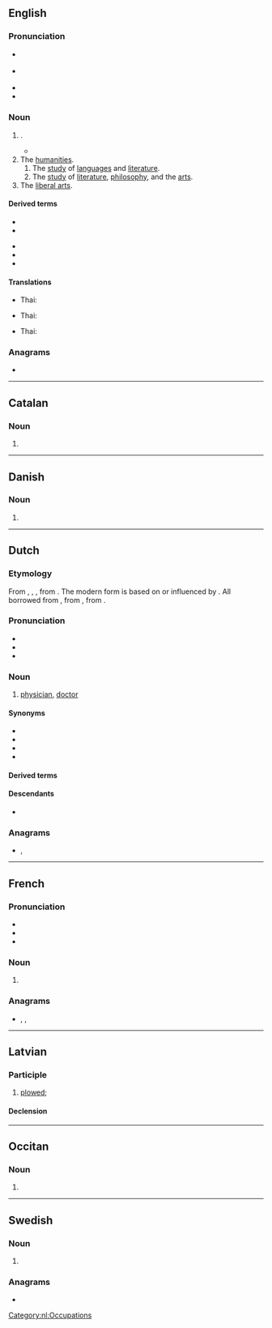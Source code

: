{{also|arts.|ärts}}
==English==

===Pronunciation===
* {{a|GA}} {{IPA|en|/ɑɹts/}}
* {{a|RP}} {{IPA|en|/ɑːts/}}
* {{audio|en|en-us-arts.ogg|Audio (US)}}
* {{rhymes|en|ɑː(ɹ)ts}}

===Noun===
{{head|en|noun form}}

# {{plural of|en|art}}.
#* {{quote-book|en|year=1918|author={{w|W. B. Maxwell}}
|title=The Mirror and the Lamp
|chapter=2|url=http://openlibrary.org/works/OL1097634W
|passage=''That'' the young Mr. Churchills liked—but they did not like him coming round of an evening and drinking weak whisky-and-water while he held forth on railway debentures and corporation loans. Mr. Barrett, however, by fawning and flattery, seemed to be able to make not only Mrs. Churchill but everyone else do what he desired. And if the '''arts''' of humbleness failed him, he overcame you by sheer impudence.}}
# The [[humanities]].
## The [[study]] of [[language]]s and [[literature]].
## The [[study]] of [[literature]], [[philosophy]], and the [[art]]s.
# The [[liberal arts]].

====Derived terms====
{{top2}}
* {{l|en|arts and crafts}}
* {{l|en|fine arts}}
{{mid2}}
* {{l|en|household arts}}
* {{l|en|martial arts}}
* {{l|en|performing arts}}
{{bottom}}

====Translations====
{{trans-top|the study of languages and literature}}
* Thai: {{t|th|อักษรศาสตร์}}
{{trans-mid}}
{{trans-bottom}}

{{trans-top|the study of literature, philosophy, and the arts}}
* Thai: {{t|th|ศิลปศาสตร์}}
{{trans-mid}}
{{trans-bottom}}

{{trans-top|liberal arts}}
* Thai: {{t|th|ศิลปศาสตร์}}
{{trans-mid}}
{{trans-bottom}}

===Anagrams===
* {{anagrams|en|a=arst|RATs|RTAs|Star|TSRA|rats|sart|star|tars|tsar}}

----

==Catalan==

===Noun===
{{head|ca|noun form}}

# {{plural of|ca|art}}

----

==Danish==

===Noun===
{{head|da|noun form|g=c}}

# {{inflection of|da|art||indef|gen|s}}

----

==Dutch==

===Etymology===
From {{inh|nl|dum|ersetere}}, {{m|dum|arseter}}, {{m|dum|arsete}}, from {{inh|nl|odt|ercetere}}. The modern form is based on or influenced by {{der|nl|de|Arzt}}. All borrowed from {{der|nl|ML.|arcīāter}}, from {{der|nl|LL.|archīāter}}, from {{der|nl|grc|ἀρχιατρός}}.

===Pronunciation===
* {{IPA|nl|/ɑrts/}}
* {{audio|nl|Nl-arts.ogg|audio}}
* {{hyphenation|nl|arts}}

===Noun===
{{nl-noun|m|-en|artsje|f=artse}}

# [[physician]], [[doctor]]

====Synonyms====
* {{l|nl|dokter}}
* {{l|nl|geneesheer}}
* {{l|nl|heelmeester}}
* {{l|nl|medicus}}

====Derived terms====
{{der4|nl|artsenij|artsenpraktijk|dierenarts|huisarts|kinderarts|longarts|oogarts|oorarts|schoolarts|standsarts|tandarts|wondarts|veearts}}

====Descendants====
* {{desc|af|arts}}

===Anagrams===
* {{l|nl|rats}}, {{l|nl|star}}

[[Category:nl:Occupations]]

----

==French==

===Pronunciation===
* {{fr-IPA}}
* {{audio|fr|LL-Q150 (fra)-0x010C-arts.wav|Audio}}
* {{rhymes|fr|aʁ}}

===Noun===
{{head|fr|noun plural form|g=m}}

# {{plural of|fr|art}}

===Anagrams===
* {{l|fr|rats}}, {{l|fr|star}}, {{l|fr|tsar}}

----

==Latvian==

===Participle===
{{lv-part|art|t}}

# [[plow]]ed; {{lv-participle of|art|pst|psv}}
#: {{ux|lv|'''arts''' tīrums|'''plowed''' field|inline=1}}

====Declension====
{{lv-decl-part|ar|t|extrawidth=-100}}

----

==Occitan==

===Noun===
{{head|oc|noun form}}

# {{plural of|oc|art}}

----

==Swedish==

===Noun===
{{head|sv|noun form}}

# {{sv-noun-form-indef-gen|art}}

===Anagrams===
* {{anagrams|sv|a=arst|astr.|rast|tars|tsar}}